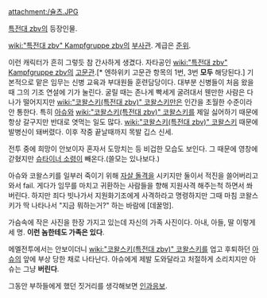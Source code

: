 attachment:/슐츠.JPG

[[특전대 zbv]]의 등장인물.

[[wiki:"특전대 zbv" Kampfgruppe zbv]]의 [[부사관]]. 계급은 [[준위]].

이런 캐릭터가 흔히 그렇듯 참 간사하게 생겼다. 자타공인 [[wiki:"특전대 zbv" Kampfgruppe zbv]]의 [[고문관]].[* 엔하위키 고문관 항목의 1번, 3번 '''모두''' 해당된다.] 기본적으로 맡은 임무는 신병 교육과 부대원들 훈련담당이다. 대부분 신병들이 처음 왔을때 그의 기조 연설에 기가 눌린다. 굴릴 때는 존나게 빡세게 굴려대서 웬만한 사람은 다 나가 떨어지지만 [[wiki:"코왈스키(특전대 zbv)" 코왈스키]]만은 인간을 초월한 수준이라 안 통한다. 특히 [[아슈]]와 [[wiki:"코왈스키(특전대 zbv)" 코왈스키]]를 제일 싫어하기 때문에 항상 갈구지만 반대로 엿먹는 일도 많다. [[wiki:"코왈스키(특전대 zbv)" 코왈스키]] 때문에 발병신이 돼버렸다. 이후 작중 끝날때까지 목발 깁스 신세.

전투 중에 희망이 안보이자 혼자서 도망치는 등 비겁한 모습도 보인다. 
그 때문에 영창에 갇혔지만 [[슈타이너 소령]]이 빼온다.(쓸모는 있나보다.) 

아슈와 코왈스키를 일부러 죽이기 위해 [[자살 돌격]]을 시키지만 둘이서 적진을 쓸어버리고 와서 fail. 게다가 임무를 마치고 귀환하는 사람들을 향해 지원사격 해주는척 하면서 쏴버린다. 하지만 죄다 빗나가서 지원화기조에게 사격하라고 명령하지만 그때 마침 코왈스키가 딱 나타나서 "지금 뭐하는거?" 하는 바람에 [데꿀멍].

가슴속에 작은 사진을 한장 가지고 있는데 자신의 가족 사진이다. 
아내, 아들, 딸 이렇게 세 명. '''이런 놈한테도 가족은 있다'''.

메멜전투에서는 안보이더니 [[wiki:"코왈스키(특전대 zbv)" 코왈스키]]를 업고 후퇴하던 [[아슈]]의 앞에 부상 당한 채로 나타난다. 아슈에게 제발 도와달라고 처절하게 소리치지만 아슈는 그냥 '''버린다'''. 

그동안 부하들에게 했던 짓거리를 생각해보면 [[인과응보]].
